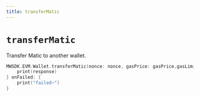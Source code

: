 ```yaml
---
title: transferMatic
---
```


# `transferMatic`
Transfer Matic to another wallet.
```Swift
MWSDK.EVM.Wallet.transferMatic(nonce: nonce, gasPrice: gasPrice,gasLimit: gasLimit,to: to,amount: amount ) { response in
    print(response)
} onFailed: {
    print("failed~")
}
```